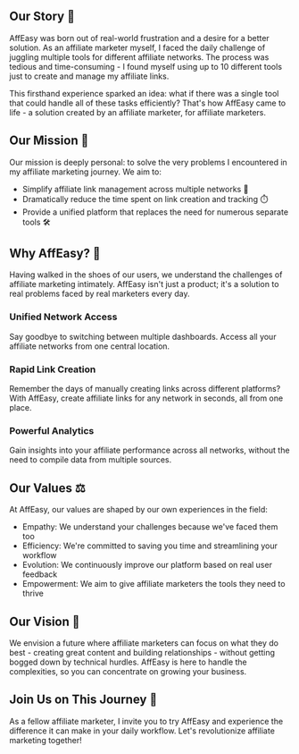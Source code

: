 ## Our Story 📖

AffEasy was born out of real-world frustration and a desire for a better solution. As an affiliate marketer myself, I faced the daily challenge of juggling multiple tools for different affiliate networks. The process was tedious and time-consuming - I found myself using up to 10 different tools just to create and manage my affiliate links.

This firsthand experience sparked an idea: what if there was a single tool that could handle all of these tasks efficiently? That's how AffEasy came to life - a solution created by an affiliate marketer, for affiliate marketers.

## Our Mission 🚀

Our mission is deeply personal: to solve the very problems I encountered in my affiliate marketing journey. We aim to:

- Simplify affiliate link management across multiple networks 🔗
- Dramatically reduce the time spent on link creation and tracking ⏱️
- Provide a unified platform that replaces the need for numerous separate tools 🛠️

## Why AffEasy? 🤔

Having walked in the shoes of our users, we understand the challenges of affiliate marketing intimately. AffEasy isn't just a product; it's a solution to real problems faced by real marketers every day.

### Unified Network Access

Say goodbye to switching between multiple dashboards. Access all your affiliate networks from one central location.

### Rapid Link Creation

Remember the days of manually creating links across different platforms? With AffEasy, create affiliate links for any network in seconds, all from one place.

### Powerful Analytics

Gain insights into your affiliate performance across all networks, without the need to compile data from multiple sources.

## Our Values ⚖️

At AffEasy, our values are shaped by our own experiences in the field:

- Empathy: We understand your challenges because we've faced them too
- Efficiency: We're committed to saving you time and streamlining your workflow
- Evolution: We continuously improve our platform based on real user feedback
- Empowerment: We aim to give affiliate marketers the tools they need to thrive

## Our Vision 🔭

We envision a future where affiliate marketers can focus on what they do best - creating great content and building relationships - without getting bogged down by technical hurdles. AffEasy is here to handle the complexities, so you can concentrate on growing your business.

## Join Us on This Journey 🤝

As a fellow affiliate marketer, I invite you to try AffEasy and experience the difference it can make in your daily workflow. Let's revolutionize affiliate marketing together!
